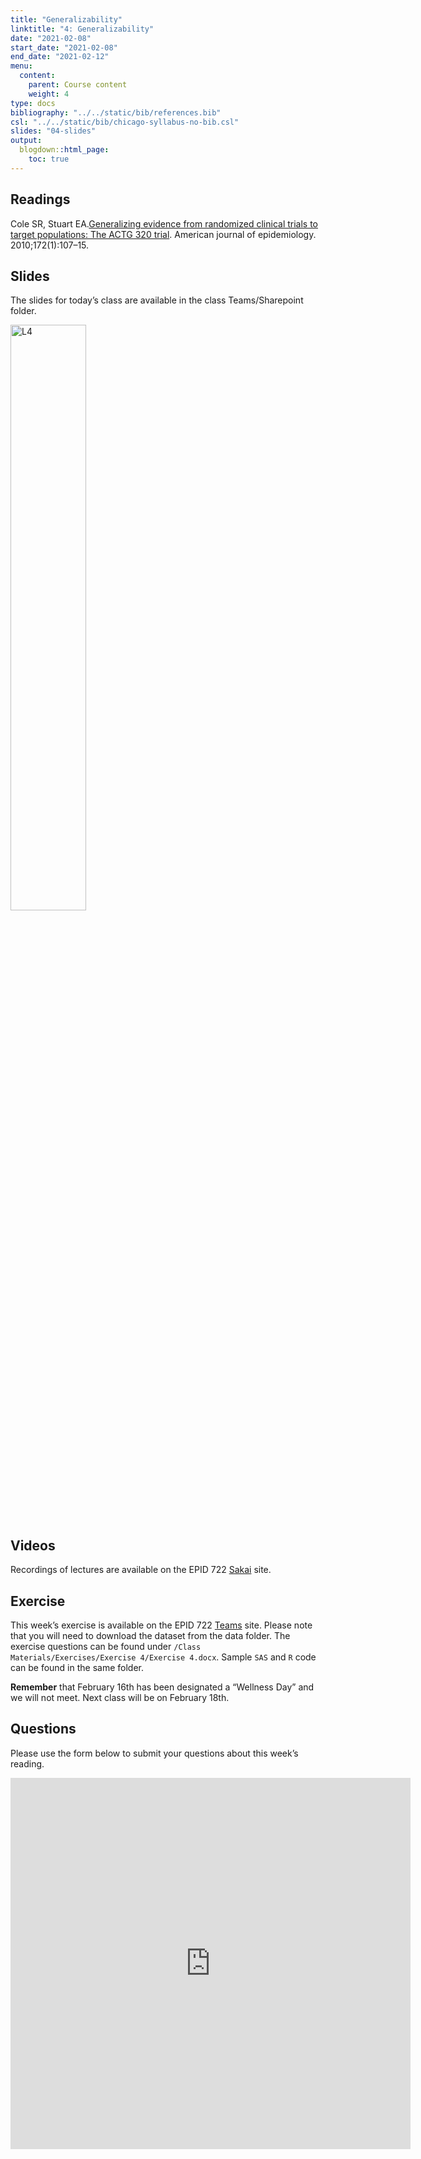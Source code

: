 ```yaml
---
title: "Generalizability"
linktitle: "4: Generalizability"
date: "2021-02-08"
start_date: "2021-02-08"
end_date: "2021-02-12"
menu:
  content:
    parent: Course content
    weight: 4
type: docs
bibliography: "../../static/bib/references.bib"
csl: "../../static/bib/chicago-syllabus-no-bib.csl"
slides: "04-slides"
output:
  blogdown::html_page:
    toc: true
---
```


## Readings

<i class="fas fa-book"></i> Cole SR, Stuart EA.[ Generalizing evidence from randomized clinical trials to target populations: The ACTG 320 trial](https://academic-oup-com.libproxy.lib.unc.edu/aje/article/172/1/107/82724). American journal of epidemiology. 2010;172(1):107–15. 

## Slides

The slides for today's class are available in the class Teams/Sharepoint folder.

[![L4](/slides/02-slides.png){width=49%}](https://adminliveunc.sharepoint.com/sites/EPID7222021/Class%20Materials/Forms/AllItems.aspx?newTargetListUrl=%2Fsites%2FEPID7222021%2FClass%20Materials&viewpath=%2Fsites%2FEPID7222021%2FClass%20Materials%2FForms%2FAllItems%2Easpx&viewid=23791aee%2D5f6d%2D4b22%2Da7b3%2D738269b4e786&id=%2Fsites%2FEPID7222021%2FClass%20Materials%2FSlides)

## Videos

Recordings of lectures are available on the EPID 722 [Sakai](https://www.sakai.unc.edu) site.


## Exercise

This week's exercise is available on the EPID 722 [Teams](https://teams.microsoft.com) site. Please note that you will need to download the dataset from the data folder. The exercise questions can be found under `/Class Materials/Exercises/Exercise 4/Exercise 4.docx`. Sample `SAS` and `R` code can be found in the same folder.

:::fyi
**Remember** that February 16th has been designated a "Wellness Day" and we will not meet. Next class will be on February 18th.
:::

## Questions

Please use the form below to submit your questions about this week's reading.

<iframe src="https://docs.google.com/forms/d/e/1FAIpQLSfhglMsR4TnB9ILpwX7CxrvN9PgJ_S_LtCT4Q7yRXhxBEQxNw/viewform?embedded=true" width="640" height="594" frameborder="0" marginheight="0" marginwidth="0">Loading…</iframe>
